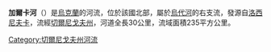 '''加爾卡河'''（{{Lang-uk|Галка}}）是[[烏克蘭|烏克蘭]]的河流，位於該國北部，屬於[[烏代河|烏代河]]的右支流，發源自[[洛西尼夫卡|洛西尼夫卡]]，流經[[切爾尼戈夫州|切爾尼戈夫州]]，河道全長30公里，流域面積235平方公里。

{{DEFAULTSORT:Галка}}
[[Category:切爾尼戈夫州河流|Category:切爾尼戈夫州河流]]


{{Ukraine-river-stub}}